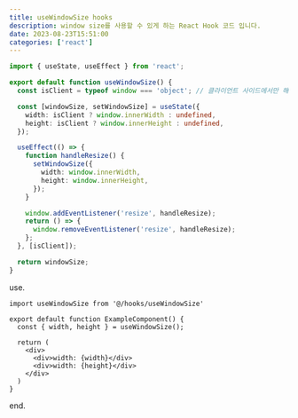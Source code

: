 ```yaml
---
title: useWindowSize hooks
description: window size를 사용할 수 있게 하는 React Hook 코드 입니다.
date: 2023-08-23T15:51:00
categories: ['react']
---
```


```ts:/src/hooks/useWindowSize.ts
import { useState, useEffect } from 'react';

export default function useWindowSize() {
  const isClient = typeof window === 'object'; // 클라이언트 사이드에서만 해당 훅을 사용

  const [windowSize, setWindowSize] = useState({
    width: isClient ? window.innerWidth : undefined,
    height: isClient ? window.innerHeight : undefined,
  });

  useEffect(() => {
    function handleResize() {
      setWindowSize({
        width: window.innerWidth,
        height: window.innerHeight,
      });
    }

    window.addEventListener('resize', handleResize);
    return () => {
      window.removeEventListener('resize', handleResize);
    };
  }, [isClient]);

  return windowSize;
}
```

use.

```tsx:/src/components/example.tsx
import useWindowSize from '@/hooks/useWindowSize'

export default function ExampleComponent() {
  const { width, height } = useWindowSize();

  return (
    <div>
      <div>width: {width}</div>
      <div>width: {height}</div>
    </div>
  )
}
```

end.
